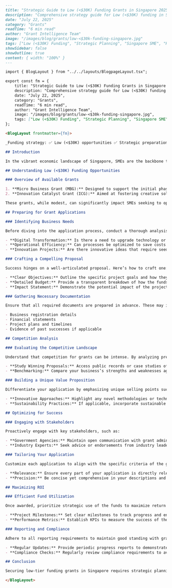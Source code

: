 ```markdown
---
title: "Strategic Guide to Low (<$30K) Funding Grants in Singapore 2025: Maximizing High-Value Opportunities"
description: "Comprehensive strategy guide for Low (<$30K) funding in Singapore with preparation requirements, competition analysis, and success optimization for maximum ROI."
date: "July 22, 2025"
category: "Grants"
readTime: "6 min read"
author: "Grant Intelligence Team"
image: "/images/blog/grants/low-<$30k-funding-singapore.jpg"
tags: ["Low (<$30K) Funding", "Strategic Planning", "Singapore SME", "High-Value Grants", "Financial Strategy"]
showSidebar: false
showOutline: true
content: { width: "100%" }
---

import { BlogLayout } from "../../layouts/BlogpageLayout.tsx";

export const fm = {
    title: "Strategic Guide to Low (<$30K) Funding Grants in Singapore 2025: Maximizing High-Value Opportunities",
    description: "Comprehensive strategy guide for Low (<$30K) funding in Singapore with preparation requirements, competition analysis, and success optimization for maximum ROI.",
    date: "July 22, 2025",
    category: "Grants",
    readTime: "6 min read",
    author: "Grant Intelligence Team",
    image: "/images/blog/grants/low-<$30k-funding-singapore.jpg",
    tags: ["Low (<$30K) Funding", "Strategic Planning", "Singapore SME", "High-Value Grants", "Financial Strategy"],
};

<BlogLayout frontmatter={fm}>

_Funding strategy: ✅ Low (<$30K) opportunities ✅ Strategic preparation ✅ Competition analysis ✅ Success factors ✅ ROI optimization_

## Introduction

In the vibrant economic landscape of Singapore, SMEs are the backbone that drives innovation and growth. To empower these enterprises, the Singapore government offers various grant schemes, including low-tier funding options, to catalyze business development. This guide provides a strategic approach for SMEs aiming to secure grants under $30K, enabling them to turn small opportunities into substantial business advantages.

## Understanding Low (<$30K) Funding Opportunities

### Overview of Available Grants

1. **Micro Business Grant (MBG):** Designed to support the initial phases of small business projects, particularly in innovation and digital transformation. Average funding: $785.
2. **Innovation Catalyst Grant (ICG):** Aimed at fostering creative solutions and enhancements in existing business processes. Average funding: $785.

These grants, while modest, can significantly impact SMEs seeking to optimize specific areas of their operations.

## Preparing for Grant Applications

### Identifying Business Needs

Before diving into the application process, conduct a thorough analysis of your business to identify precise areas that could benefit from funding. Consider aspects such as:

- **Digital Transformation:** Is there a need to upgrade technology or digital capabilities?
- **Operational Efficiency:** Can processes be optimized to save costs or improve productivity?
- **Innovation Projects:** Are there innovative ideas that require seed funding?

### Crafting a Compelling Proposal

Success hinges on a well-articulated proposal. Here’s how to craft one:

- **Clear Objectives:** Outline the specific project goals and how they align with the grant’s purpose.
- **Detailed Budget:** Provide a transparent breakdown of how the funds will be utilized.
- **Impact Statement:** Demonstrate the potential impact of the project on your business and the broader community or industry.

### Gathering Necessary Documentation

Ensure that all required documents are prepared in advance. These may include:

- Business registration details
- Financial statements
- Project plans and timelines
- Evidence of past successes if applicable

## Competition Analysis

### Evaluating the Competitive Landscape

Understand that competition for grants can be intense. By analyzing previous grant recipients, you can glean insights into successful applications.

- **Study Winning Proposals:** Access public records or case studies of past winners to identify key success factors.
- **Benchmarking:** Compare your business’s strengths and weaknesses against competitors to refine your proposal.

### Building a Unique Value Proposition

Differentiate your application by emphasizing unique selling points such as:

- **Innovative Approaches:** Highlight any novel methodologies or technologies you plan to employ.
- **Sustainability Practices:** If applicable, incorporate sustainable practices into your project design.

## Optimizing for Success

### Engaging with Stakeholders

Proactively engage with key stakeholders, such as:

- **Government Agencies:** Maintain open communication with grant administrators for guidance and clarification.
- **Industry Experts:** Seek advice or endorsements from industry leaders to bolster your application.

### Tailoring Your Application

Customize each application to align with the specific criteria of the grant. Avoid a generic approach and instead focus on:

- **Relevance:** Ensure every part of your application is directly relevant to the grant objectives.
- **Precision:** Be concise yet comprehensive in your descriptions and justifications.

## Maximizing ROI

### Efficient Fund Utilization

Once awarded, prioritize strategic use of the funds to maximize return on investment:

- **Project Milestones:** Set clear milestones to track progress and ensure accountability.
- **Performance Metrics:** Establish KPIs to measure the success of the funded initiative.

### Reporting and Compliance

Adhere to all reporting requirements to maintain good standing with grant providers:

- **Regular Updates:** Provide periodic progress reports to demonstrate transparency and commitment.
- **Compliance Checks:** Regularly review compliance requirements to avoid infractions.

## Conclusion

Securing low-tier funding grants in Singapore requires strategic planning and precise execution. By understanding the landscape, preparing diligently, and optimizing for success, SMEs can leverage these grants to drive meaningful growth and innovation. This guide serves as a foundational tool to navigate the complexities of grant applications and achieve high-value outcomes with low-tier funding opportunities.

</BlogLayout>
```